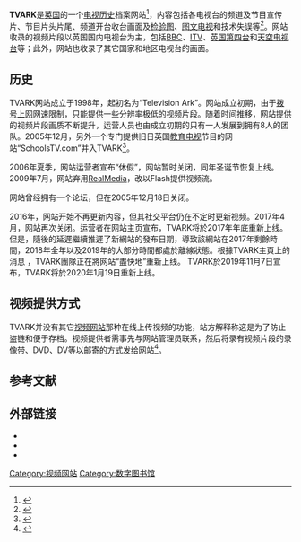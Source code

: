 {{Infobox website
| name             = TVARK
| logo             = tvark_logo_colour.gif
| logo_size        = 120px
| foundation       = 1998年
| location_country = {{UK}}
| url              = http://www.tv-ark.org.uk
| commercial       = 否
| type             = 音视频资料
| owner            = 史蒂夫·哈克特<br>海登·沃克<br>罗布·弗罗文<br>詹姆斯·哈德森<br>罗伯特·皮尔西<br>本·黑尔<br>西蒙·卢克斯顿（已故）
| launch_date      = 1998年11月8日<br>2006年12月25日<br>2020年1月19日
| current_status   = 建设中（截至2019年11月）
| alexa            = {{IncreaseNegative}} 202,141 ({{as of|2016|3|6}})<ref name="alexa">{{cite web |url= http://www.alexa.com/siteinfo/tv-ark.org.uk |title= Tv-ark.org.uk Site Info |publisher= [[Alexa_Internet|Alexa]] |accessdate= 2016-03-06 |archive-date= 2016-03-05 |archive-url= https://web.archive.org/web/20160305001555/http://www.alexa.com/siteinfo/tv-ark.org.uk |dead-url= no }}</ref>
}}
'''TVARK'''是[[英国|英国]]的一个[[放送文化|电视历史]]档案网站<ref>{{cite news |title=Charlie Brooker's screen burn |url=http://www.guardian.co.uk/media/2006/apr/01/tvandradio.theguide2 |author=Charlie Brooker |publisher=[[卫报|The Guardian]] |date=2006-04-01 |accessdate=2016-03-06 |archive-date=2010-10-17 |archive-url=https://web.archive.org/web/20101017144044/http://www.guardian.co.uk/media/2006/apr/01/tvandradio.theguide2 |dead-url=no }}</ref>，内容包括各电视台的频道及节目宣传片、节目片头片尾、频道开台收台画面及[[检验图|检验图]]、[[图文电视|图文电视]]和技术失误等<ref>{{cite news |url=http://www.guardian.co.uk/technology/2008/jul/26/tv.ark |title=Internet preview: TV Ark |publisher=The Guardian |author=Johnny Dee |date=2008-07-26 |accessdate=2016-03-06 |archive-date=2008-10-13 |archive-url=https://web.archive.org/web/20081013000333/http://www.guardian.co.uk/technology/2008/jul/26/tv.ark |dead-url=no }}</ref>。网站收录的视频片段以英国国内电视台为主，包括[[BBC|BBC]]、[[獨立電視網|ITV]]、[[英国第四台|英国第四台]]和[[天空电视台|天空电视台]]等；此外，网站也收录了其它国家和地区电视台的画面。

==历史==
TVARK网站成立于1998年，起初名为“Television Ark”。网站成立初期，由于[[拨号上网|拨号上网]]网速限制，只能提供一些分辨率极低的视频片段。随着时间推移，网站提供的视频片段画质不断提升，运营人员也由成立初期的只有一人发展到拥有8人的团队。2005年12月，另外一个专门提供旧日英国[[远程教育|教育电视]]节目的网站“SchoolsTV.com”并入TVARK<ref>{{cite web|url=http://www2.tv-ark.org.uk/about_tvark/aboutus.html|title=What is TVARK?|publisher=TVARK|accessdate=2016-03-06|deadurl=yes|archiveurl=https://web.archive.org/web/20160903094603/http://www2.tv-ark.org.uk/about_tvark/aboutus.html|archivedate=2016-09-03}}</ref>。

2006年夏季，网站运营者宣布“休假”，网站暂时关闭，同年圣诞节恢复上线。2009年7月，网站弃用[[RealMedia|RealMedia]]，改以Flash提供视频流。

网站曾经拥有一个论坛，但在2005年12月18日关闭。

2016年，网站开始不再更新内容，但其社交平台仍在不定时更新视频。2017年4月，网站再次关闭。运营者在网站主页宣布，TVARK将於2017年年底重新上线。但是，隨後的延遲繼續推遲了新網站的發布日期，導致該網站在2017年剩餘時間，2018年全年以及2019年的大部分時間都處於離線狀態。根據TVARK主頁上的消息 ，TVARK團隊正在將网站“盡快地”重新上线。 TVARK於2019年11月7日宣布，TVARK将於2020年1月19日重新上线。

==视频提供方式==
TVARK并没有其它[[视频网站|视频网站]]那种在线上传视频的功能，站方解释称这是为了防止盗链和便于存档。视频提供者需事先与网站管理员联系，然后将录有视频片段的录像带、DVD、DV等以邮寄的方式发给网站<ref>{{cite web|url=http://www2.tv-ark.org.uk/about_tvark/aboutus.html|title=Contribute FAQ|publisher=TVARK|accessdate=2016-03-06|deadurl=yes|archiveurl=https://web.archive.org/web/20160903094603/http://www2.tv-ark.org.uk/about_tvark/aboutus.html|archivedate=2016-09-03}}</ref>。

==参考文献==
{{reflist}}

==外部链接==
*{{cite web|url=http://www.tvark.org/|title=TVARK主页|language=en|accessdate=2019-11-14|archive-date=2019-11-15|archive-url=https://web.archive.org/web/20191115140549/https://www.tvark.org/|dead-url=no}}
*{{Facebook|tvark.org|TVARK}}
*{{Twitter|tvark|TV Ark}}

[[Category:视频网站|Category:视频网站]]
[[Category:数字图书馆|Category:数字图书馆]]